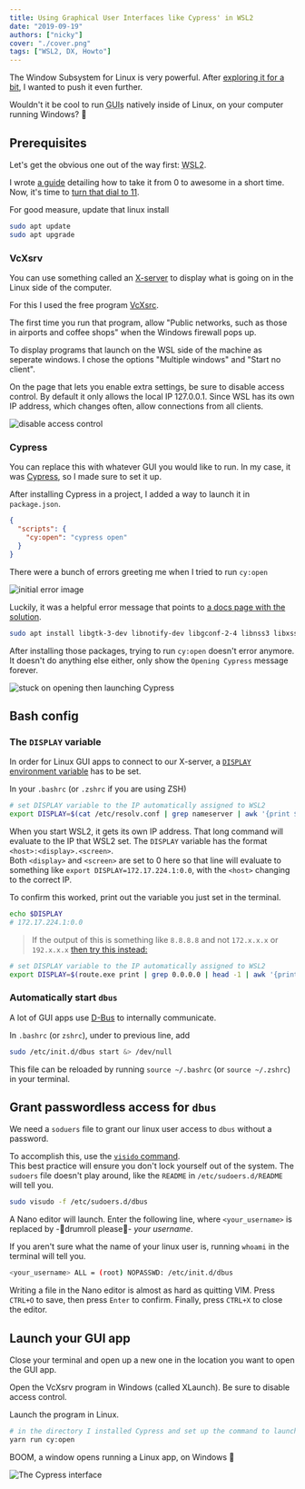 ```yaml
---
title: Using Graphical User Interfaces like Cypress' in WSL2
date: "2019-09-19"
authors: ["nicky"]
cover: "./cover.png"
tags: ["WSL2, DX, Howto"]
---
```


The Window Subsystem for Linux is very powerful.
After [exploring it for a bit](/blog/linux-on-windows-wsl2-zsh-docker/), I wanted to push it even further.

Wouldn't it be cool to run <abbr title="Graphical User Interfaces">GUIs</abbr> natively inside of Linux, on your computer running Windows? 🤯

<Tweet tweetLink="NMeuleman/status/1173619206358753282" theme="dark" />

## Prerequisites

Let's get the obvious one out of the way first: <abbr title="Window Subsystem for Linux, version 2">WSL2</abbr>.

I wrote [a guide](/blog/linux-on-windows-wsl2-zsh-docker) detailing how to take it from 0 to awesome in a short time.
Now, it's time to [turn that dial to 11](https://youtu.be/4xgx4k83zzc).

For good measure, update that linux install

```bash
sudo apt update
sudo apt upgrade
```

### VcXsrv

You can use something called an [X-server](https://en.wikipedia.org/wiki/X.Org_Server) to display what is going on in the Linux side of the computer.

For this I used the free program [VcXsrc](https://sourceforge.net/projects/vcxsrv/).

The first time you run that program, allow "Public networks, such as those in airports and coffee shops" when the Windows firewall pops up.

To display programs that launch on the WSL side of the machine as seperate windows. I chose the options "Multiple windows" and "Start no client".

On the page that lets you enable extra settings, be sure to disable access control.
By default it only allows the local IP 127.0.0.1.
Since WSL has its own IP address, which changes often, allow connections from all clients.

![disable access control](disable-access-control.png)

### Cypress

You can replace this with whatever GUI you would like to run.
In my case, it was [Cypress](https://www.cypress.io/), so I made sure to set it up.

After installing Cypress in a project, I added a way to launch it in `package.json`.

```json
{
  "scripts": {
    "cy:open": "cypress open"
  }
}
```

There were a bunch of errors greeting me when I tried to run `cy:open`

![initial error image](initial-error.png)

Luckily, it was a helpful error message that points to [a docs page with the solution](https://on.cypress.io/required-dependencies).

```bash
sudo apt install libgtk-3-dev libnotify-dev libgconf-2-4 libnss3 libxss1 libasound2
```

After installing those packages, trying to run `cy:open` doesn't error anymore.
It doesn't do anything else either, only show the `Opening Cypress` message forever.

![stuck on opening then launching Cypress](stuck-on-opening.png)

## Bash config

### The `DISPLAY` variable

In order for Linux GUI apps to connect to our X-server, a [`DISPLAY` environment variable](https://askubuntu.com/questions/432255/what-is-the-display-environment-variable) has to be set.

In your `.bashrc` (or `.zshrc` if you are using ZSH)

```bash
# set DISPLAY variable to the IP automatically assigned to WSL2
export DISPLAY=$(cat /etc/resolv.conf | grep nameserver | awk '{print $2; exit;}'):0.0
```

When you start WSL2, it gets its own IP address.
That long command will evaluate to the IP that WSL2 set.
The `DISPLAY` variable has the format `<host>:<display>.<screen>`.  
Both `<display>` and `<screen>` are set to 0 here so that line will evaluate to something like `export DISPLAY=172.17.224.1:0.0`, with the `<host>` changing to the correct IP.

To confirm this worked, print out the variable you just set in the terminal.

```bash
echo $DISPLAY
# 172.17.224.1:0.0
```
> If the output of this is something like `8.8.8.8` and not `172.x.x.x` or `192.x.x.x` [then try this instead:](https://stackoverflow.com/questions/61860208/wsl-2-run-graphical-linux-desktop-applications-from-windows-10-bash-shell-erro)
```bash
# set DISPLAY variable to the IP automatically assigned to WSL2
export DISPLAY=$(route.exe print | grep 0.0.0.0 | head -1 | awk '{print $4}'):0.0
```

### Automatically start `dbus`

A lot of GUI apps use [D-Bus](https://en.wikipedia.org/wiki/D-Bus) to internally communicate.

In `.bashrc` (or `zshrc`), under to previous line, add

```bash
sudo /etc/init.d/dbus start &> /dev/null
```

<Aside variant="info">

This file can be reloaded by running `source ~/.bashrc` (or `source ~/.zshrc`) in your terminal.

</Aside>

## Grant passwordless access for `dbus`

We need a `soduers` file to grant our linux user access to `dbus` without a password.

To accomplish this, use the [`visido` command](http://manpages.ubuntu.com/manpages/precise/en/man8/visudo.8.html).  
This best practice will ensure you don't lock yourself out of the system. The `sudoers` file doesn't play around, like the `README` in `/etc/sudoers.d/README` will tell you.

```bash
sudo visudo -f /etc/sudoers.d/dbus
```

A Nano editor will launch. Enter the following line, where `<your_username>` is replaced by -🥁drumroll please🥁- _your username_.

If you aren't sure what the name of your linux user is, running `whoami` in the terminal will tell you.

```bash
<your_username> ALL = (root) NOPASSWD: /etc/init.d/dbus
```

Writing a file in the Nano editor is almost as hard as quitting VIM.
Press `CTRL+O` to save, then press `Enter` to confirm. Finally, press `CTRL+X` to close the editor.

## Launch your GUI app

Close your terminal and open up a new one in the location you want to open the GUI app.

Open the VcXsrv program in Windows (called XLaunch).
Be sure to disable access control.

Launch the program in Linux.

```bash
# in the directory I installed Cypress and set up the command to launch it
yarn run cy:open
```

<Aside variant="success">

BOOM, a window opens running a Linux app, on Windows 🎉

</Aside>

![The Cypress interface](cover.png)
